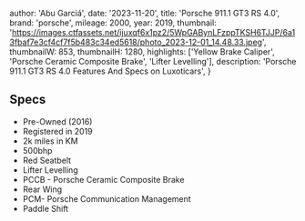 
  author: 'Abu Garciá',
  date: '2023-11-20',
  title: 'Porsche 911.1 GT3 RS 4.0',
  brand: 'porsche',
  mileage: 2000,
  year: 2019,
  thumbnail: 'https://images.ctfassets.net/ijuxqf6x1pz2/5WpGABynLFzppTKSH6TJJP/6a13fbaf7e3cf4cf7f5b483c34ed5618/photo_2023-12-01_14.48.33.jpeg',
  thumbnailW: 853,
  thumbnailH: 1280,
  highlights: ['Yellow Brake Caliper', 'Porsche Ceramic Composite Brake', 'Lifter Levelling'],
  description:
    'Porsche 911.1 GT3 RS 4.0 Features And Specs on Luxoticars',
}


## Specs
- Pre-Owned (2016)
- Registered in 2019
- 2k miles in KM
- 500bhp
- Red Seatbelt 
- Lifter Levelling 
- PCCB - Porsche Ceramic Composite Brake
- Rear Wing 
- PCM- Porsche Communication Management 
- Paddle Shift

<Featured
  title="Yellow Brake Caliper"
  src="https://images.ctfassets.net/ijuxqf6x1pz2/ZfMtEGzlVS90ZtiWA091M/bffb7c8f66d689bb0fe95e2bee093129/photo_2023-12-01_14.48.27.jpeg"
  features={[]}
/>
